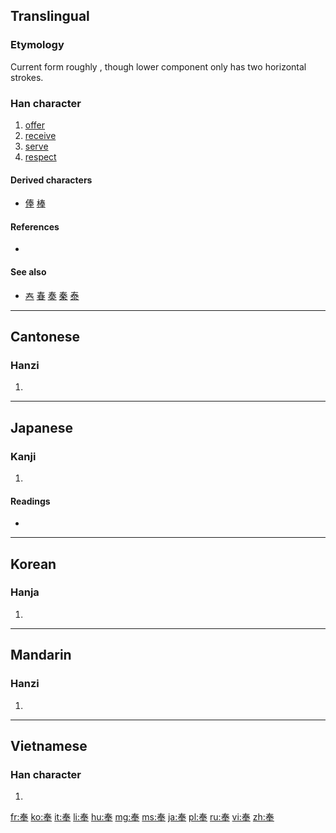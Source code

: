 {{also|秦|奏|泰}}
==Translingual==
===Etymology===
Current form roughly {{Han compound|𡗗|丰}}, though lower component only has two horizontal strokes.

===Han character===
{{Han char|rn=37|rad=大|as=05|sn=8|four=5050<sub>3</sub>|canj=手大手 (QKQ)}}

# [[offer]]
# [[receive]]
# [[serve]]
# [[respect]]

====Derived characters====
* [[俸]] [[棒]]

====References====
* {{Han ref|kx=0251.020|dkj=05894|dj=0511.020|hdz=10531.050|uh=5949|ud=22857|bh=A95E|bd=43358}}

====See also====
* [[𡗗]] [[春]] [[奏]] [[秦]] [[泰]]<!-- Same top component -->

----

==Cantonese==

===Hanzi===
{{yue-hanzi|jyut=[[fung6]]|y=fung6}}

# {{defn|lang=yue|sort=大05}}

----

==Japanese==

===Kanji===
{{ja-kanji|grade=c|rs=大05}}

# {{defn|lang=ja|sort=大05}}

====Readings====
* {{ja-readings|goon=[[ぶ]] (bu)|kanon=[[ほう]] (hō)|kun=[[たてまつる]] (tatematsuru)}}

----

==Korean==

===Hanja===
{{ko-hanja|hangeul=봉|rv=bong|mr=pong}}

# {{defn|lang=ko|sort=大05}}

----

==Mandarin==

===Hanzi===
{{cmn-hanzi|pin=[[fèng]] ([[feng4]])|wg=feng<sup>4</sup>}}

# {{defn|lang=cmn|sort=大05}}

----

==Vietnamese==

===Han character===
{{vi-hantu|[[phụng]], [[vụng]]|rs=大05}}

# {{defn|lang=vi|sort=大05}}

[[fr:奉]]
[[ko:奉]]
[[it:奉]]
[[li:奉]]
[[hu:奉]]
[[mg:奉]]
[[ms:奉]]
[[ja:奉]]
[[pl:奉]]
[[ru:奉]]
[[vi:奉]]
[[zh:奉]]